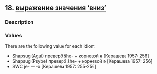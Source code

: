 ## 18. <a href =  'https://agricolamz.github.io/The_Circassian_Isoglosses_Database/18.html'>выражение значения 'вниз'</a>
### Description



### Values
There are the following value for each idiom:

* Shapsug (Agui) преверб ŝhe- + корневой ə [Керашева 1957: 256] 
* Shapsug (Psybe) преверб ŝhe- + корневой ə [Керашева 1957: 256] 
* SWC  je- — -x [Керашева 1957: 255-256] 

